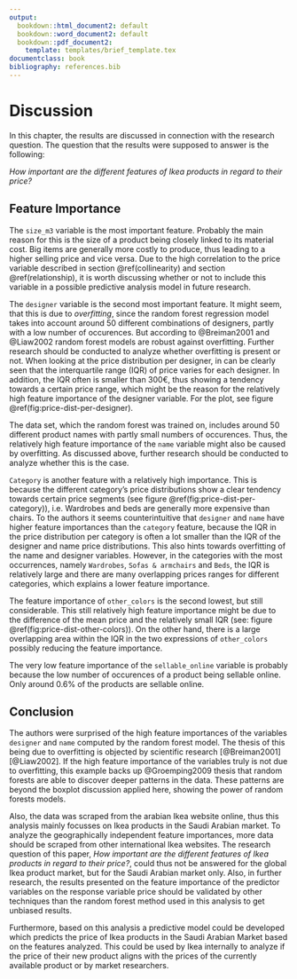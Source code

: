 ```yaml
---
output:
  bookdown::html_document2: default
  bookdown::word_document2: default
  bookdown::pdf_document2: 
    template: templates/brief_template.tex
documentclass: book
bibliography: references.bib
---
```

  
# Discussion {#discussion}
\hfill\textcolor{gray}{by J. Pein}

In this chapter, the results are discussed in connection with the research question. The question that the results were supposed to answer is the following:

*How important are the different features of Ikea products in regard to their price?*

## Feature Importance

The `size_m3` variable is the most important feature. Probably the main reason for this is the size of a product being closely linked to its material cost. Big items are generally more costly to produce, thus leading to a higher selling price and vice versa. Due to the high correlation to the price variable described in section \@ref(collinearity) and section \@ref(relationship), it is worth discussing whether or not to include this variable in a possible predictive analysis model in future research. 

The `designer` variable is the second most important feature. It might seem, that this is due to *overfitting*, since the random forest regression model takes into account around 50 different combinations of designers, partly with a low number of occurences. But according to @Breiman2001 and @Liaw2002 random forest models are robust against overfitting. Further research should be conducted to analyze whether overfitting is present or not.
When looking at the price distribution per designer, in can be clearly seen that the interquartile range (IQR) of price varies for each designer. In addition, the IQR often is smaller than 300€, thus showing a tendency towards a certain price range, which might be the reason for the relatively high feature importance of the designer variable. For the plot, see figure \@ref(fig:price-dist-per-designer).

The data set, which the random forest was trained on, includes around 50 different product names with partly small numbers of occurences. Thus, the relatively high feature importance of the `name` variable might also be caused by overfitting. As discussed above, further research should be conducted to analyze whether this is the case.

`Category` is another feature with a relatively high importance. This is because the different category's price distributions show a clear tendency towards certain price segments (see figure \@ref(fig:price-dist-per-category)), i.e. Wardrobes and beds are generally more expensive than chairs.
To the authors it seems counterintuitive that `designer` and `name` have higher feature importances than the `category` feature, because the IQR in the price distribution per category is often a lot smaller than the IQR of the designer and name price distributions. This also hints towards overfitting of the name and designer variables. However, in the categories with the most occurrences, namely `Wardrobes`, `Sofas & armchairs` and `Beds`, the IQR is relatively large and there are many overlapping prices ranges for different categories, which explains a lower feature importance.

The feature importance of `other_colors` is the second lowest, but still considerable. This still relatively high feature importance might be due to the difference of the mean price and the relatively small IQR (see: figure \@ref(fig:price-dist-other-colors)). On the other hand, there is a large overlapping area within the IQR in the two expressions of `other_colors` possibly reducing the feature importance.

The very low feature importance of the `sellable_online` variable is probably because the low number of occurences of a product being sellable online. Only around 0.6% of the products are sellable online.

## Conclusion

The authors were surprised of the high feature importances of the variables `designer` and `name` computed by the random forest model. The thesis of this being due to overfitting is objected by scientific research [@Breiman2001][@Liaw2002]. If the high feature importance of the variables truly is not due to overfitting, this example backs up @Groemping2009 thesis that random forests are able to discover deeper patterns in the data. These patterns are beyond the boxplot discussion applied here, showing the power of random forests models.

Also, the data was scraped from the arabian Ikea website online, thus this analysis mainly focusses on Ikea products in the Saudi Arabian market. To analyze the geographically independent feature importances, more data should be scraped from other international Ikea websites. The research question of this paper, *How important are the different features of Ikea products in regard to their price?*, could thus not be answered for the global Ikea product market, but for the Saudi Arabian market only. Also, in further research, the results presented on the feature importance of the predictor variables on the response variable price should be validated by other techniques than the random forest method used in this analysis to get unbiased results. 

Furthermore, based on this analysis a predictive model could be developed which predicts the price of Ikea products in the Saudi Arabian Market based on the features analyzed. This could be used by Ikea internally to analyze if the price of their new product aligns with the prices of the currently available product or by market researchers. 










